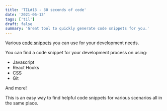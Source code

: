 ```yaml
---
title: 'TIL#13 - 30 seconds of code'
date: '2021-06-13'
tags: ['til']
draft: false
summary: 'Great tool to quickly generate code snippets for you.'
---
```


Various [code snippets](https://www.30secondsofcode.org/) you can use for your development needs.

You can find a code snippet for your development process on using:

- Javascript
- React Hooks
- CSS
- Git

And more!

This is an easy way to find helpful code snippets for various scenarios all in the same place.
